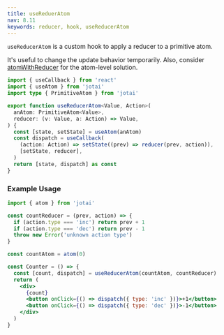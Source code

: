 ```yaml
---
title: useReduerAtom
nav: 8.11
keywords: reducer, hook, useReducerAtom
---
```


`useReducerAtom` is a custom hook to apply a reducer to a primitive atom.

It's useful to change the update behavior temporarily.
Also, consider [atomWithReducer](../utilities/reducer.mdx)
for the atom-level solution.

```ts
import { useCallback } from 'react'
import { useAtom } from 'jotai'
import type { PrimitiveAtom } from 'jotai'

export function useReducerAtom<Value, Action>(
  anAtom: PrimitiveAtom<Value>,
  reducer: (v: Value, a: Action) => Value,
) {
  const [state, setState] = useAtom(anAtom)
  const dispatch = useCallback(
    (action: Action) => setState((prev) => reducer(prev, action)),
    [setState, reducer],
  )
  return [state, dispatch] as const
}
```

### Example Usage

```jsx
import { atom } from 'jotai'

const countReducer = (prev, action) => {
  if (action.type === 'inc') return prev + 1
  if (action.type === 'dec') return prev - 1
  throw new Error('unknown action type')
}

const countAtom = atom(0)

const Counter = () => {
  const [count, dispatch] = useReducerAtom(countAtom, countReducer)
  return (
    <div>
      {count}
      <button onClick={() => dispatch({ type: 'inc' })}>+1</button>
      <button onClick={() => dispatch({ type: 'dec' })}>-1</button>
    </div>
  )
}
```

<CodeSandbox id="eg0mw" />
